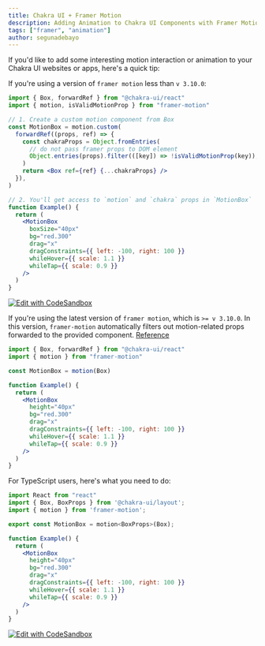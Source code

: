 ```yaml
---
title: Chakra UI + Framer Motion
description: Adding Animation to Chakra UI Components with Framer Motion
tags: ["framer", "animation"]
author: segunadebayo
---
```


If you'd like to add some interesting motion interaction or animation to your
Chakra UI websites or apps, here's a quick tip:

If you're using a version of `framer motion` less than `v 3.10.0`:

```jsx live=false
import { Box, forwardRef } from "@chakra-ui/react"
import { motion, isValidMotionProp } from "framer-motion"

// 1. Create a custom motion component from Box
const MotionBox = motion.custom(
  forwardRef((props, ref) => {
    const chakraProps = Object.fromEntries(
      // do not pass framer props to DOM element
      Object.entries(props).filter(([key]) => !isValidMotionProp(key)),
    )
    return <Box ref={ref} {...chakraProps} />
  }),
)

// 2. You'll get access to `motion` and `chakra` props in `MotionBox`
function Example() {
  return (
    <MotionBox
      boxSize="40px"
      bg="red.300"
      drag="x"
      dragConstraints={{ left: -100, right: 100 }}
      whileHover={{ scale: 1.1 }}
      whileTap={{ scale: 0.9 }}
    />
  )
}
```

[![Edit with CodeSandbox](https://codesandbox.io/static/img/play-codesandbox.svg)](https://codesandbox.io/s/chakra-ui-motion-box-sbk9e?file=/src/App.tsx)

If you're using the latest version of `framer motion`, which is `>= v 3.10.0`. In
this version, `framer-motion` automatically filters out motion-related props
forwarded to the provided component.
[Reference](https://www.framer.com/api/motion/component/#custom-components)

```jsx live=false
import { Box, forwardRef } from "@chakra-ui/react"
import { motion } from "framer-motion"

const MotionBox = motion(Box)

function Example() {
  return (
    <MotionBox
      height="40px"
      bg="red.300"
      drag="x"
      dragConstraints={{ left: -100, right: 100 }}
      whileHover={{ scale: 1.1 }}
      whileTap={{ scale: 0.9 }}
    />
  )
}
```

For TypeScript users, here's what you need to do:

```jsx live=false
import React from "react"
import { Box, BoxProps } from '@chakra-ui/layout';
import { motion } from 'framer-motion';

export const MotionBox = motion<BoxProps>(Box);

function Example() {
  return (
    <MotionBox
      height="40px"
      bg="red.300"
      drag="x"
      dragConstraints={{ left: -100, right: 100 }}
      whileHover={{ scale: 1.1 }}
      whileTap={{ scale: 0.9 }}
    />
  )
}
```

[![Edit with CodeSandbox](https://codesandbox.io/static/img/play-codesandbox.svg)](https://codesandbox.io/s/chakra-ui-motion-box-new-drj95?file=/src/App.tsx)
